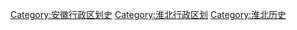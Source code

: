 [[Category:安徽行政区划史|Category:安徽行政区划史]]
[[Category:淮北行政区划|Category:淮北行政区划]]
[[Category:淮北历史|Category:淮北历史]]